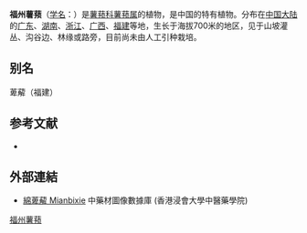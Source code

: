 {{Speciesbox
| name = 福州薯蓣
| status = 
| status_system = 
| image =
| genus = Dioscorea
| species = futschauensis
| authority = Uline ex R. Knuth
}}

'''福州薯蓣'''（[[学名|学名]]：{{lang|la|''Dioscorea futschauensis''}}）是[[薯蓣科|薯蓣科]][[薯蓣属|薯蓣属]]的植物，是中国的特有植物。分布在[[中国大陆|中国大陆]]的[[广东|广东]]、[[湖南|湖南]]、[[浙江|浙江]]、[[广西|广西]]、[[福建|福建]]等地，生长于海拔700米的地区，见于山坡灌丛、沟谷边、林缘或路旁，目前尚未由人工引种栽培。

== 别名 ==
萆薢（福建）

== 参考文献 ==
<div class="references-small">
* {{cite web| url =http://www.bioinfo.cn/db05/KmzwSpecies.php?action=view&id=7523| title =福州薯蓣| work =《中国高等植物数据库全库》| publisher =中国科学院微生物研究所| author =昆明植物研究所| accessdate =2009-02-24}}{{dead link|date=2018年4月 |bot=InternetArchiveBot |fix-attempted=yes }}
</div>

==外部連結==
* [http://libproject.hkbu.edu.hk/was40/detail?channelid=47953&searchword=pid=B00085 綿萆薢 Mianbixie] 中藥材圖像數據庫 (香港浸會大學中醫藥學院)
{{Taxonbar|from=Q15227296}}

[[Category:薯蓣属|福州薯蓣]]


{{植物小作品}}
